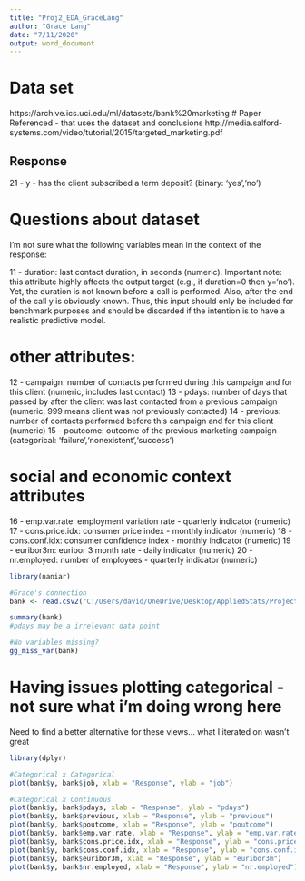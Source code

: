 ```yaml
---
title: "Proj2_EDA_GraceLang"
author: "Grace Lang"
date: "7/11/2020"
output: word_document
---
```

# Data set
https://archive.ics.uci.edu/ml/datasets/bank%20marketing
# Paper Referenced - that uses the dataset and conclusions
http://media.salford-systems.com/video/tutorial/2015/targeted_marketing.pdf

## Response
21 - y - has the client subscribed a term deposit? (binary: 'yes','no')

# Questions about dataset
I'm not sure what the following variables mean in the context of the response:

11 - duration: last contact duration, in seconds (numeric). Important note: this attribute highly affects the output target (e.g., if duration=0 then y='no'). Yet, the duration is not known before a call is performed. Also, after the end of the call y is obviously known. Thus, this input should only be included for benchmark purposes and should be discarded if the intention is to have a realistic predictive model.

# other attributes:
12 - campaign: number of contacts performed during this campaign and for this client (numeric, includes last contact)
13 - pdays: number of days that passed by after the client was last contacted from a previous campaign (numeric; 999 means client was not previously contacted)
14 - previous: number of contacts performed before this campaign and for this client (numeric)
15 - poutcome: outcome of the previous marketing campaign (categorical: 'failure','nonexistent','success')

# social and economic context attributes
16 - emp.var.rate: employment variation rate - quarterly indicator (numeric)
17 - cons.price.idx: consumer price index - monthly indicator (numeric)
18 - cons.conf.idx: consumer confidence index - monthly indicator (numeric)
19 - euribor3m: euribor 3 month rate - daily indicator (numeric)
20 - nr.employed: number of employees - quarterly indicator (numeric)



```r
library(naniar)

#Grace's connection
bank <- read.csv2("C:/Users/david/OneDrive/Desktop/AppliedStats/Project2_Applied_Stats/bank-additional-full.csv")

summary(bank)
#pdays may be a irrelevant data point

#No variables missing?
gg_miss_var(bank)
```



# Having  issues plotting categorical - not sure what i'm doing wrong here
Need to find a better alternative for these views... what I iterated on wasn't great
```r
library(dplyr)

#Categorical x Categorical
plot(bank$y, bank$job, xlab = "Response", ylab = "job")

#Categorical x Continuous
plot(bank$y, bank$pdays, xlab = "Response", ylab = "pdays")
plot(bank$y, bank$previous, xlab = "Response", ylab = "previous")
plot(bank$y, bank$poutcome, xlab = "Response", ylab = "poutcome")
plot(bank$y, bank$emp.var.rate, xlab = "Response", ylab = "emp.var.rate")
plot(bank$y, bank$cons.price.idx, xlab = "Response", ylab = "cons.price.idx")
plot(bank$y, bank$cons.conf.idx, xlab = "Response", ylab = "cons.conf.idx")
plot(bank$y, bank$euribor3m, xlab = "Response", ylab = "euribor3m")
plot(bank$y, bank$nr.employed, xlab = "Response", ylab = "nr.employed")


```
